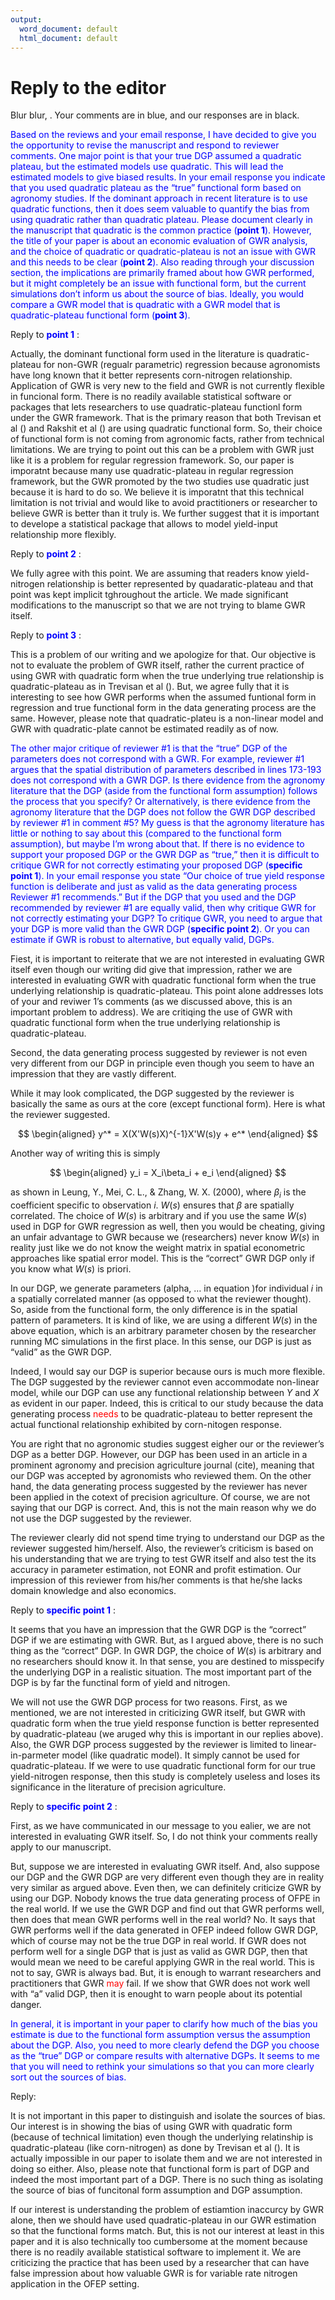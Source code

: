 ```yaml
---
output:
  word_document: default
  html_document: default
---
```

# Reply to the editor

Blur blur, . Your comments are in blue, and our responses are in black.

<span style = "color: blue;"> Based on the reviews and your email response, I have decided to give you the opportunity to revise the manuscript and respond to reviewer comments. One major point is that your true DGP assumed a quadratic plateau, but the estimated models use quadratic. This will lead the estimated models to give biased results. In your email response you indicate that you used quadratic plateau as the “true” functional form based on agronomy studies. If the dominant approach in recent literature is to use quadratic functions, then it does seem valuable to quantify the bias from using quadratic rather than quadratic plateau. Please document clearly in the manuscript that quadratic is the common practice (__point 1__). However, the title of your paper is about an economic evaluation of GWR analysis, and the choice of quadratic or quadratic-plateau is not an issue with GWR and this needs to be clear (__point 2__). Also reading through your discussion section, the implications are primarily framed about how GWR performed, but it might completely be an issue with functional form, but the current simulations don't inform us about the source of bias. Ideally, you would compare a GWR model that is quadratic with a GWR model that is quadratic-plateau functional form (__point 3__). </span>


Reply to <span style = "color: blue;"> __point 1__ </span>:

Actually, the dominant functional form used in the literature is quadratic-plateau for non-GWR (regualr parametric) regression because agronomists have long known that it better represents corn-nitrogen relationship. Application of GWR is very new to the field and GWR is not currently flexible in funcional form. There is no readily available statistical software or packages that lets researchers to use quadratic-plateau functionl form under the GWR framework. That is the primary reason that both Trevisan et al () and Rakshit et al () are using quadratic functional form. So, their choice of functional form is not coming from agronomic facts, rather from technical limitations. We are trying to point out this can be a problem with GWR just like it is a problem for regular regression framework. So, our paper is imporatnt because many use quadratic-plateau in regular regression framework, but the GWR promoted by the two studies use quadratic just because it is hard to do so. We believe it is imporatnt that this technical limitation is not trivial and would like to avoid practitioners or researcher to believe GWR is better than it truly is. We further suggest that it is important to develope a statistical package that allows to model yield-input relationship more flexibly.

Reply to <span style = "color: blue;"> __point 2__ </span>:

We fully agree with this point. We are assuming that readers know yield-nitrogen relationship is better represented by quadaratic-plateau and that point was kept implicit tghroughout the article. We made significant modifications to the manuscript so that we are not trying to blame GWR itself. 

Reply to <span style = "color: blue;"> __point 3__ </span>:

This is a problem of our writing and we apologize for that. Our objective is not to evaluate the problem of GWR itself, rather the current practice of using GWR with quadratic form when the true underlying true relationship is quadratic-plateau as in Trevisan et al (). But, we agree fully that it is interesting to see how GWR performs when the assumed funtional form in regression and true functional form in the data generating process are the same. However, please note that quadratic-plateu is a non-linear model and GWR with quadratic-plate cannot be estimated readily as of now. 

<span style = "color: blue;"> The other major critique of reviewer #1 is that the “true” DGP of the parameters does not correspond with a GWR. For example, reviewer #1 argues that the spatial distribution of parameters described in lines 173-193 does not correspond with a GWR DGP. Is there evidence from the agronomy literature that the DGP (aside from the functional form assumption) follows the process that you specify? Or alternatively, is there evidence from the agronomy literature that the DGP does not follow the GWR DGP described by reviewer #1 in comment #5? My guess is that the agronomy literature has little or nothing to say about this (compared to the functional form assumption), but maybe I'm wrong about that. If there is no evidence to support your proposed DGP or the GWR DGP as “true,” then it is difficult to critique GWR for not correctly estimating your proposed DGP (__specific point 1__). In your email response you state “Our choice of true yield response function is deliberate and just as valid as the data generating process Reviewer #1 recommends.” But if the DGP that you used and the DGP recommended by reviewer #1 are equally valid, then why critique GWR for not correctly estimating your DGP? To critique GWR, you need to argue that your DGP is more valid than the GWR DGP (__specific point 2__). Or you can estimate if GWR is robust to alternative, but equally valid, DGPs.

</span>

Fiest, it is important to reiterate that we are not interested in evaluating GWR itself even though our writing did give that impression, rather we are interested in evaluating GWR with quadratic functional form when the true underlying relationship is quadratic-plateau. This point alone addresses lots of your and reviwer 1's comments (as we discussed above, this is an important problem to address). We are critiqing the use of GWR with quadratic functional form when the true underlying relationship is quadratic-plateau. 

Second, the data generating process suggested by reviewer is not even very different from our DGP in principle even though you seem to have an impression that they are vastly different. 

While it may look complicated, the DGP suggested by the reviewer is basically the same as ours at the core (except functional form). Here is what the reviewer suggested.

$$
\begin{aligned}
y^* = X(X'W(s)X)^{-1}X'W(s)y + e^*
\end{aligned}
$$

Another way of writing this is simply

$$
\begin{aligned}
y_i = X_i\beta_i + e_i
\end{aligned}
$$

as shown in Leung, Y., Mei, C. L., & Zhang, W. X. (2000), where $\beta_i$ is the coefficient specific to observation $i$. $W(s)$ ensures that $\beta$ are spatially correlated. The choice of $W(s)$ is arbitrary and if you use the same $W(s)$ used in DGP for GWR regression as well, then you would be cheating, giving an unfair advantage to GWR because we (researchers) never know $W(s)$ in reality just like we do not know the weight matrix in spatial econometric approaches like spatial error model. This is the "correct" GWR DGP only if you know what $W(s)$ is priori.

In our DGP, we generate parameters (alpha, ... in equation )for individual $i$ in a spatially correlated manner (as opposed to what the reviewer thought). So, aside from the functional form, the only difference is in the spatial pattern of parameters. It is kind of like, we are using a different $W(s)$ in the above equation, which is an arbitrary parameter chosen by the researcher running MC simulations in the first place. In this sense, our DGP is just as "valid" as the GWR DGP.

Indeed, I would say our DGP is superior because ours is much more flexible. The DGP suggested by the reviewer cannot even accommodate non-linear model, while our DGP can use any functional relationship between $Y$ and $X$ as evident in our paper. Indeed, this is critical to our study because the data generating process <span style = "color: red;"> needs </span> to be quadratic-plateau to better represent the actual functional relationship exhibited by corn-nitogen response.

You are right that no agronomic studies suggest eigher our or the reviewer's DGP as a better DGP. However, our DGP has been used in an article in a prominent agronomy and precision agriculture journal (cite), meaning that our DGP was accepted by agronomists who reviewed them. On the other hand, the data generating process suggested by the reviewer has never been applied in the cotext of precision agriculture. Of course, we are not saying that our DGP is correct. And, this is not the main reason why we do not use the DGP suggested by the reviewer.

The reviewer clearly did not spend time trying to understand our DGP as the reviewer suggested him/herself. Also, the reviewer's criticism is based on his understanding that we are trying to test GWR itself and also test the its accuracy in parameter estimation, not EONR and profit estimation. Our impression of this reviewer from his/her comments is that he/she lacks domain knowledge and also economics. 

Reply to <span style = "color: blue;"> __specific point 1__ </span>:

It seems that you have an impression that the GWR DGP is the "correct" DGP if we are estimating with GWR. But, as I argued above, there is no such thing as the "correct" DGP. In GWR DGP, the choice of $W(s)$ is arbitrary and no researchers should know it. In that sense, you are destined to misspecify the underlying DGP in a realistic situation. The most important part of the DGP is by far the functinal form of yield and nitrogen.

We will not use the GWR DGP process for two reasons. First, as we mentioned, we are not interested in criticizing GWR itself, but GWR with quadratic form when the true yield response function is better represented by quadratic-plateau (we aruged why this is important in our replies above). Also, the GWR DGP process suggested by the reviewer is limited to linear-in-parmeter model (like quadratic model). It simply cannot be used for quadratic-plateau. If we were to use quadratic functional form for our true yield-nitrogen response, then this study is completely useless and loses its significance in the literature of precision agriculture.

Reply to <span style = "color: blue;"> __specific point 2__ </span>:

First, as we have communicated in our message to you ealier, we are not interested in evaluating GWR itself. So, I do not think your comments really apply to our manuscript. 

But, suppose we are interested in evaluating GWR itself. And, also suppose our DGP and the GWR DGP are very different even though they are in reality very similar as argued above. Even then, we can definitely criticize GWR by using our DGP. Nobody knows the true data generating process of OFPE in the real world. If we use the GWR DGP and find out that GWR performs well, then does that mean GWR performs well in the real world? No. It says that GWR performs well if the data generated in OFEP indeed follow GWR DGP, which of course may not be the true DGP in real world. If GWR does not perform well for a single DGP that is just as valid as GWR DGP, then that would mean we need to be careful applying GWR in the real world. This is not to say, GWR is always bad. But, it is enough to warrant researchers and practitioners that GWR <span style = "color: red;"> may </span> fail. If we show that GWR does not work well with "a" valid DGP, then it is enought to warn people about its potential danger. 

<span style = "color: blue;"> In general, it is important in your paper to clarify how much of the bias you estimate is due to the functional form assumption versus the assumption about the DGP. Also, you need to more clearly defend the DGP you choose as the “true” DGP or compare results with alternative DGPs. It seems to me that you will need to rethink your simulations so that you can more clearly sort out the sources of bias. </span>

Reply:

It is not important in this paper to distinguish and isolate the sources of bias. Our interest is in showing the bias of using GWR with quadratic form (because of technical limitation) even though the underlying relatinship is quadratic-plateau (like corn-nitrogen) as done by Trevisan et al (). It is actually impossible in our paper to isolate them and we are not interested in doing so either. Also, please note that functional form is part of DGP and indeed the most important part of a DGP. There is no such thing as isolating the source of bias of funcitonal form assumption and DGP assumption. 

If our interest is understanding the problem of estiamtion inaccurcy by GWR alone, then we should have used quadratic-plateau in our GWR estimation so that the functional forms match. But, this is not our interest at least in this paper and it is also technically too cumbersome at the moment because there is no readily available statistical software to implement it. We are criticizing the practice that has been used by a researcher that can have false impression about how valuable GWR is for variable rate nitrogen application in the OFEP setting. 


